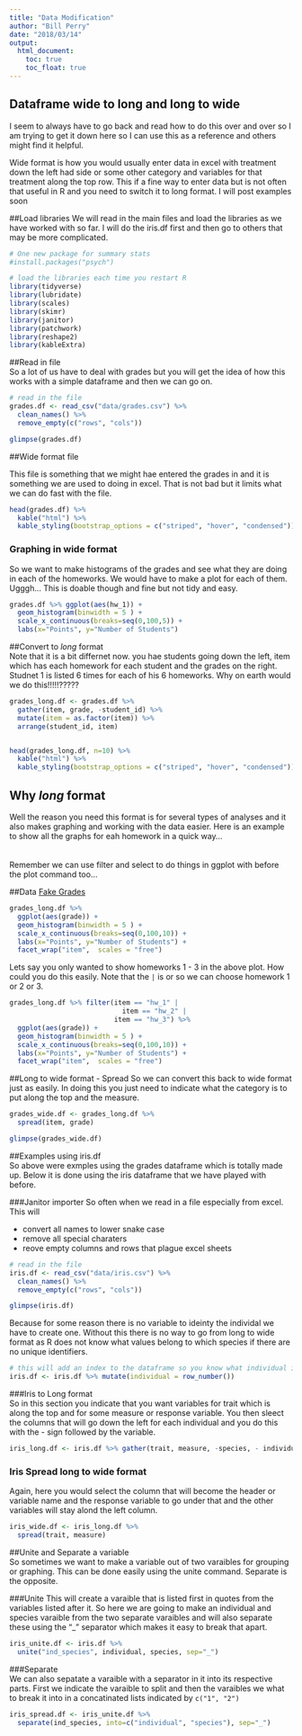 ```yaml
---
title: "Data Modification"
author: "Bill Perry"
date: "2018/03/14"
output:
  html_document:
    toc: true
    toc_float: true
---
```

## Dataframe wide to long and long to wide 
I seem to always have to go back and read how to do this over and over so I am trying to get it down here so I can use this as a reference and others might find it helpful.

Wide format is how you would usually enter data in excel with treatment down the left had side or some other category and variables for that treatment along the top row. This if a fine way to enter data but is not often that useful in R and you need to switch it to long format. I will post examples soon


##Load libraries
We will read in the main files and load the libraries as we have worked with so far.  I will do the iris.df first and then go to others that may be more complicated.

```r
# One new package for summary stats
#install.packages("psych")

# load the libraries each time you restart R
library(tidyverse)
library(lubridate)
library(scales)
library(skimr)
library(janitor)
library(patchwork)
library(reshape2)
library(kableExtra)
```


##Read in file     
So a lot of us have to deal with grades but you will get the idea of how this works with a simple dataframe and then we can go on.

```r
# read in the file
grades.df <- read_csv("data/grades.csv") %>%
  clean_names() %>%
  remove_empty(c("rows", "cols")) 

glimpse(grades.df)
```

##Wide format file     

This file is something that we might hae entered the grades in and it is something we are used to doing in excel. That is not bad but it limits what we can do fast with the file.         

```r
head(grades.df) %>% 
  kable("html") %>%
  kable_styling(bootstrap_options = c("striped", "hover", "condensed"))
```


### Graphing in wide format   
So we want to make histograms of the grades and see what they are doing in each of the homeworks.  We would have to make a plot for each of them. Ugggh... This is doable though and fine but not tidy and easy.   
```r
grades.df %>% ggplot(aes(hw_1)) +
  geom_histogram(binwidth = 5 ) + 
  scale_x_continuous(breaks=seq(0,100,5)) +
  labs(x="Points", y="Number of Students")
```

##Convert to *long* format     
Note that it is a bit differnet now. you hae students going down the left, item which has each homework for each student and the grades on the right. Studnet 1 is listed 6 times for each of his 6 homeworks.  Why on earth would we do this!!!!!?????
```r
grades_long.df <- grades.df %>% 
  gather(item, grade, -student_id) %>%
  mutate(item = as.factor(item)) %>%
  arrange(student_id, item)


head(grades_long.df, n=10) %>% 
  kable("html") %>%
  kable_styling(bootstrap_options = c("striped", "hover", "condensed"))
```


## Why *long* format      
Well the reason you need this format is for several types of analyses and it also makes graphing and working with the data easier. Here is an example to show all the graphs for eah homework in a quick way...      
<br>       
Remember we can use filter and select to do things in ggplot with before the plot command too...

##Data
[Fake Grades](https://wlperry.github.io/data/grades.csv)    


```r
grades_long.df %>% 
  ggplot(aes(grade)) +
  geom_histogram(binwidth = 5 ) + 
  scale_x_continuous(breaks=seq(0,100,10)) +
  labs(x="Points", y="Number of Students") +
  facet_wrap("item",  scales = "free")
```

Lets say you only wanted to show homeworks 1 - 3 in the above plot. How could you do this easily. Note that the `|` is or so we can choose homework 1 or 2 or 3.

```r
grades_long.df %>% filter(item == "hw_1" |
                            item == "hw_2" |
                          item == "hw_3") %>%
  ggplot(aes(grade)) +
  geom_histogram(binwidth = 5 ) + 
  scale_x_continuous(breaks=seq(0,100,10)) +
  labs(x="Points", y="Number of Students") +
  facet_wrap("item",  scales = "free")
```


##Long to wide format - Spread
So we can convert this back to wide format just as easily.  In doing this you just need to indicate what the category is to put along the top and the measure.      
     

```r
grades_wide.df <- grades_long.df %>% 
  spread(item, grade)

glimpse(grades_wide.df)
```


##Examples using iris.df     
So above were exmples using the grades dataframe which is totally made up. Below it is done using the iris dataframe that we have played with before. 

###Janitor importer 
So often when we read in a file especially from excel.   
This will       

* convert all names to lower snake case
* remove all special charaters
* reove empty columns and rows that plague excel sheets
   

```r
# read in the file
iris.df <- read_csv("data/iris.csv") %>%
  clean_names() %>%
  remove_empty(c("rows", "cols")) 

glimpse(iris.df)
```


Because for some reason there is no variable to ideinty the individal we have to create one. Without this there is no way to go from long to wide format as R does not know what values belong to which species if there are no unique identifiers.   

```r
# this will add an index to the dataframe so you know what individual is which
iris.df <- iris.df %>% mutate(individual = row_number())

```


###Iris to Long format        
So in this section you indicate that you want variables for trait which is along the top and for some measure or response variable. You then sleect the columns that will go down the left for each individual and you do this with the - sign followed by the variable.

```r
iris_long.df <- iris.df %>% gather(trait, measure, -species, - individual)

```


### Iris Spread long to wide format     
Again, here you would select the column that will become the header or variable name and the response variable to go under that and the other variables will stay alond the left column.   
        
```r
iris_wide.df <- iris_long.df %>% 
  spread(trait, measure)
```


##Unite and Separate a variable     
So sometimes we want to make a variable out of two varaibles for grouping or graphing. This can be done easily using the unite command. Separate is the opposite.


###Unite
This will create a varaible that is listed first in quotes from the variables listed after it. So here we are going to make an individual and species varaible from the two separate varaibles and will also separate these using the "_" separator which makes it easy to break that apart.


```r
iris_unite.df <- iris.df %>% 
  unite("ind_species", individual, species, sep="_")
```

###Separate      
We can also sepatate a varaible with a separator in it into its respective parts. First we indicate the varaible to split and then the varaibles we what to break it into in a concatinated lists indicated by `c("1", "2")`

```r
iris_spread.df <- iris_unite.df %>% 
  separate(ind_species, into=c("individual", "species"), sep="_")
```



   
   

<!-- Global Site Tag (gtag.js) - Google Analytics -->
<script async src="https://www.googletagmanager.com/gtag/js?id=UA-88373117-4"></script>
<script>
  window.dataLayer = window.dataLayer || [];
  function gtag(){dataLayer.push(arguments)};
  gtag('js', new Date());

  gtag('config', 'UA-88373117-4');
</script>
